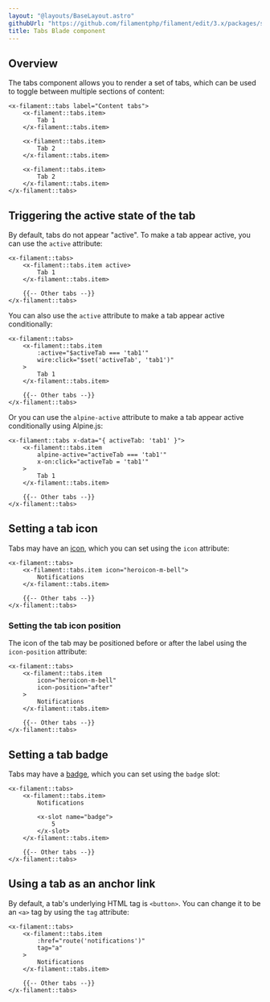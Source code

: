 ```yaml
---
layout: "@layouts/BaseLayout.astro"
githubUrl: "https://github.com/filamentphp/filament/edit/3.x/packages/support/docs/09-blade-components/02-tabs.md"
title: Tabs Blade component
---
```


## Overview

The tabs component allows you to render a set of tabs, which can be used to toggle between multiple sections of content:

```blade
<x-filament::tabs label="Content tabs">
    <x-filament::tabs.item>
        Tab 1
    </x-filament::tabs.item>

    <x-filament::tabs.item>
        Tab 2
    </x-filament::tabs.item>

    <x-filament::tabs.item>
        Tab 2
    </x-filament::tabs.item>
</x-filament::tabs>
```

## Triggering the active state of the tab

By default, tabs do not appear "active". To make a tab appear active, you can use the `active` attribute:

```blade
<x-filament::tabs>
    <x-filament::tabs.item active>
        Tab 1
    </x-filament::tabs.item>

    {{-- Other tabs --}}
</x-filament::tabs>
```

You can also use the `active` attribute to make a tab appear active conditionally:

```blade
<x-filament::tabs>
    <x-filament::tabs.item
        :active="$activeTab === 'tab1'"
        wire:click="$set('activeTab', 'tab1')"
    >
        Tab 1
    </x-filament::tabs.item>

    {{-- Other tabs --}}
</x-filament::tabs>
```

Or you can use the `alpine-active` attribute to make a tab appear active conditionally using Alpine.js:

```blade
<x-filament::tabs x-data="{ activeTab: 'tab1' }">
    <x-filament::tabs.item
        alpine-active="activeTab === 'tab1'"
        x-on:click="activeTab = 'tab1'"
    >
        Tab 1
    </x-filament::tabs.item>

    {{-- Other tabs --}}
</x-filament::tabs>
```

## Setting a tab icon

Tabs may have an [icon](https://blade-ui-kit.com/blade-icons?set=1#search), which you can set using the `icon` attribute:

```blade
<x-filament::tabs>
    <x-filament::tabs.item icon="heroicon-m-bell">
        Notifications
    </x-filament::tabs.item>

    {{-- Other tabs --}}
</x-filament::tabs>
```

### Setting the tab icon position

The icon of the tab may be positioned before or after the label using the `icon-position` attribute:

```blade
<x-filament::tabs>
    <x-filament::tabs.item
        icon="heroicon-m-bell"
        icon-position="after"
    >
        Notifications
    </x-filament::tabs.item>

    {{-- Other tabs --}}
</x-filament::tabs>
```

## Setting a tab badge

Tabs may have a [badge](badge), which you can set using the `badge` slot:

```blade
<x-filament::tabs>
    <x-filament::tabs.item>
        Notifications

        <x-slot name="badge">
            5
        </x-slot>
    </x-filament::tabs.item>

    {{-- Other tabs --}}
</x-filament::tabs>
```

## Using a tab as an anchor link

By default, a tab's underlying HTML tag is `<button>`. You can change it to be an `<a>` tag by using the `tag` attribute:

```blade
<x-filament::tabs>
    <x-filament::tabs.item
        :href="route('notifications')"
        tag="a"
    >
        Notifications
    </x-filament::tabs.item>

    {{-- Other tabs --}}
</x-filament::tabs>
```
